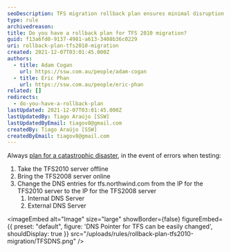 ```yaml
---
seoDescription: TFS migration rollback plan ensures minimal disruption with a tested disaster recovery strategy.
type: rule
archivedreason:
title: Do you have a rollback plan for TFS 2010 migration?
guid: f13a6fd0-9137-4981-a613-3408b36c0229
uri: rollback-plan-tfs2010-migration
created: 2021-12-07T03:01:45.000Z
authors:
  - title: Adam Cogan
    url: https://ssw.com.au/people/adam-cogan
  - title: Eric Phan
    url: https://ssw.com.au/people/eric-phan
related: []
redirects:
  - do-you-have-a-rollback-plan
lastUpdated: 2021-12-07T03:01:45.000Z
lastUpdatedBy: Tiago Araújo [SSW]
lastUpdatedByEmail: tiagov8@gmail.com
createdBy: Tiago Araújo [SSW]
createdByEmail: tiagov8@gmail.com
---
```


Always [plan for a catastrophic disaster](/disaster-recovery-plan), in the event of errors when testing:
1. Take the TFS2010 server offline
2. Bring the TFS2008 server online
3. Change the DNS entries for tfs.northwind.com from the IP for the TFS2010 server to the IP for the TFS2008 server
   1. Internal DNS Server
   2. External DNS Server


<imageEmbed
  alt="Image"
  size="large"
  showBorder={false}
  figureEmbed={{
    preset: "default",
    figure: 'DNS Pointer for TFS can be easily changed',
    shouldDisplay: true
  }}
  src="/uploads/rules/rollback-plan-tfs2010-migration/TFSDNS.png"
/>
